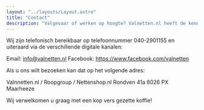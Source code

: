 ```yaml
---
layout: "../layouts/Layout.astro"
title: "Contact"
description: "Valgevaar of werken op hoogte? Valnetten.nl heeft de kennis, materialen en monteurs om u hierbij te helpen."
---
```


Wij zijn telefonisch bereikbaar op telefoonnummer 040-2901155 en uiteraard via de verschillende digitale kanalen:

Email: info@valnetten.nl
Facebook: https://www.facebook.com/valnetten

Als u ons wilt bezoeken kan dat op het volgende adres:

Valnnetten.nl / Roopgroup / Nettenshop.nl
Rondven 41a
6026 PX Maarheeze

Wij verwelkomen u graag met een kop vers gezette koffie!
